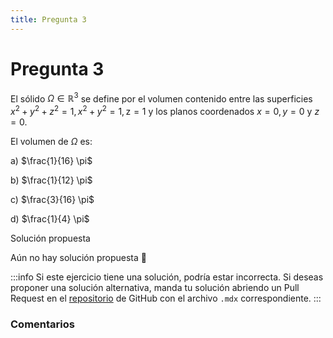 ```yaml
---
title: Pregunta 3
---
```



# Pregunta 3

El sólido $\Omega \in \mathbb{R}^3$ se define por el volumen contenido entre las superficies $x^2+y^2+z^2=1, x^2+y^2=1, \mathrm{z}=1$ y los planos coordenados $x=0, y=0$ y $z=0$.

El volumen de $\Omega$ es:

a) $\frac{1}{16} \pi$

b) $\frac{1}{12} \pi$

c) $\frac{3}{16} \pi$

d) $\frac{1}{4} \pi$

<MDXDetails>
<summary>Solución propuesta</summary>

Aún no hay solución propuesta 🥲

:::info
Si este ejercicio tiene una solución, podría estar incorrecta. Si deseas proponer una solución alternativa, manda tu solución abriendo
un Pull Request en el [repositorio](https://github.com/crow-rojas/apuntes-fundamentals/pulls) de GitHub con el archivo
`.mdx` correspondiente.
:::

</MDXDetails>

### Comentarios

<Disqus
  url="https://crow-rojas.github.io/apuntes-fundamentals/docs/mathematics/calculus-1-2-3/exercises/2017-1/p03"
  identifier="docs/mathematics/calculus-1-2-3/exercises/2017-1/p03"
  title="2017-1 Cálculo I, II y III - Pregunta 03"
/>
